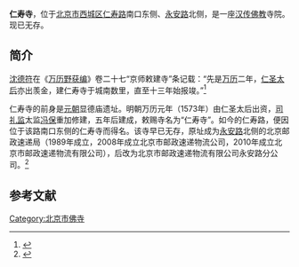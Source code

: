 '''仁寿寺'''，位于[[北京市|北京市]][[西城区|西城区]][[仁寿路_(北京)|仁寿路]]南口东侧、[[永安路_(西城区)|永安路]]北侧，是一座[[汉传佛教|汉传佛教]]寺院。现已无存。

==简介==
[[沈德符|沈德符]]在《[[万历野获编|万历野获编]]》卷二十七“京师敕建寺”条记载：“先是[[万历|万历]]二年，[[孝安皇后|仁圣太后]]亦出羡金，建仁寿寺于城南数里，直至十三年始报竣。”<ref>{{Cite web |url=http://www.fjdh.cn/wumin/2009/04/22503066814.html |title=程恭让，明代太监与佛教关系考述——尤其以明代北京地区佛教为中心的考察，佛教导航，2009-04-12 |accessdate=2014-12-30 |archive-date=2014-12-30 |archive-url=https://web.archive.org/web/20141230125547/http://www.fjdh.cn/wumin/2009/04/22503066814.html |dead-url=no }}</ref>

仁寿寺的前身是[[元朝|元朝]]显德庙遗址。明朝万历元年（1573年）由仁圣太后出资，[[司礼监|司礼监]]太监[[冯保|冯保]]重加修建，五年后建成，敕赐寺名为“仁寿寺”。如今的仁寿路，便因位于该路南口东侧的仁寿寺而得名。该寺早已无存，原址成为[[永安路_(西城区)|永安路]]北侧的北京邮政速递局（1989年成立，2008年成立北京市邮政速递物流公司，2010年成立北京市邮政速递物流有限公司），后改为北京市邮政速递物流有限公司永安路分公司。<ref>{{Cite web |url=http://bjyouth.ynet.com/3.1/0803/04/2738220.html |title=城南大世界 尘封的娱乐区，北青网，2008-03-04 |accessdate=2014-12-30 |archive-date=2014-12-30 |archive-url=https://web.archive.org/web/20141230151756/http://bjyouth.ynet.com/3.1/0803/04/2738220.html |dead-url=no }}</ref>

==参考文献==
{{reflist}}

[[Category:北京市佛寺|Category:北京市佛寺]]